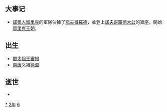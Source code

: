 {{Unreferenced|time=2021-06-12T06:04:56+00:00}}
{{yearTOC|862|唐'''[[咸通|咸通]]三年'''；日本'''[[貞觀_(清和天皇)|貞觀]]四年'''}}

== 大事记 ==
*[[諾曼人|諾曼人]][[留里克|留里克]]的軍隊佔據了[[諾夫哥羅德|諾夫哥羅德]]，並登上[[諾夫哥羅德大公|諾夫哥羅德大公]]的寶座，開始[[留里克王朝|留里克王朝]]。

== 出生 ==
* [[閩太祖|閩太祖]][[王審知|王審知]]
* [[南唐|南唐]]义祖[[徐温|徐温]]

== 逝世 ==
{{Wikisource year mention}}
*

[[Category:862年|*]]
[[Category:860年代|2年]]
[[Category:9世纪各年|6]]